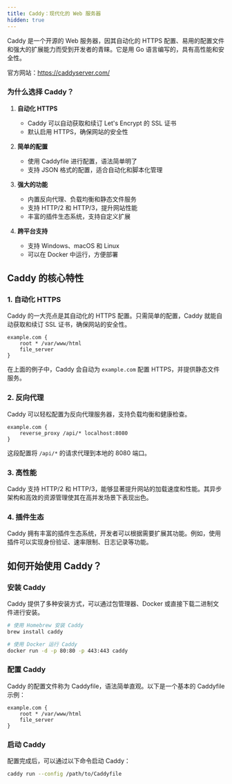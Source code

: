 ```yaml
---
title: Caddy：现代化的 Web 服务器
hidden: true
---
```


Caddy 是一个开源的 Web 服务器，因其自动化的 HTTPS 配置、易用的配置文件和强大的扩展能力而受到开发者的青睐。它是用 Go 语言编写的，具有高性能和安全性。  

官方网站：https://caddyserver.com/

### 为什么选择 Caddy？

1. **自动化 HTTPS**
   - Caddy 可以自动获取和续订 Let's Encrypt 的 SSL 证书
   - 默认启用 HTTPS，确保网站的安全性

2. **简单的配置**
   - 使用 Caddyfile 进行配置，语法简单明了
   - 支持 JSON 格式的配置，适合自动化和脚本化管理

3. **强大的功能**
   - 内置反向代理、负载均衡和静态文件服务
   - 支持 HTTP/2 和 HTTP/3，提升网站性能
   - 丰富的插件生态系统，支持自定义扩展

4. **跨平台支持**
   - 支持 Windows、macOS 和 Linux
   - 可以在 Docker 中运行，方便部署

## Caddy 的核心特性

### 1. 自动化 HTTPS

Caddy 的一大亮点是其自动化的 HTTPS 配置。只需简单的配置，Caddy 就能自动获取和续订 SSL 证书，确保网站的安全性。

```caddyfile
example.com {
    root * /var/www/html
    file_server
}
```

在上面的例子中，Caddy 会自动为 `example.com` 配置 HTTPS，并提供静态文件服务。

### 2. 反向代理

Caddy 可以轻松配置为反向代理服务器，支持负载均衡和健康检查。

```caddyfile
example.com {
    reverse_proxy /api/* localhost:8080
}
```

这段配置将 `/api/*` 的请求代理到本地的 8080 端口。

### 3. 高性能

Caddy 支持 HTTP/2 和 HTTP/3，能够显著提升网站的加载速度和性能。其异步架构和高效的资源管理使其在高并发场景下表现出色。

### 4. 插件生态

Caddy 拥有丰富的插件生态系统，开发者可以根据需要扩展其功能。例如，使用插件可以实现身份验证、速率限制、日志记录等功能。

## 如何开始使用 Caddy？

### 安装 Caddy

Caddy 提供了多种安装方式，可以通过包管理器、Docker 或直接下载二进制文件进行安装。

```bash
# 使用 Homebrew 安装 Caddy
brew install caddy

# 使用 Docker 运行 Caddy
docker run -d -p 80:80 -p 443:443 caddy
```

### 配置 Caddy

Caddy 的配置文件称为 Caddyfile，语法简单直观。以下是一个基本的 Caddyfile 示例：

```caddyfile
example.com {
    root * /var/www/html
    file_server
}
```

### 启动 Caddy

配置完成后，可以通过以下命令启动 Caddy：

```bash
caddy run --config /path/to/Caddyfile
```